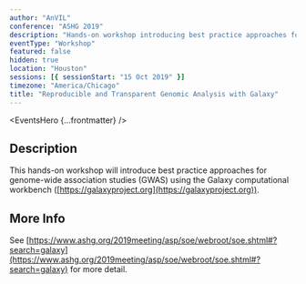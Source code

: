 ```yaml
---
author: "AnVIL"
conference: "ASHG 2019"
description: "Hands-on workshop introducing best practice approaches for genome-wide association studies (GWAS) using the Galaxy computational workbench."
eventType: "Workshop"
featured: false
hidden: true
location: "Houston"
sessions: [{ sessionStart: "15 Oct 2019" }]
timezone: "America/Chicago"
title: "Reproducible and Transparent Genomic Analysis with Galaxy"
---
```


<EventsHero {...frontmatter} />

## Description

This hands-on workshop will introduce best practice approaches for genome-wide association studies (GWAS) using the Galaxy computational workbench ([https://galaxyproject.org](https://galaxyproject.org)).

## More Info

See [https://www.ashg.org/2019meeting/asp/soe/webroot/soe.shtml#?search=galaxy](https://www.ashg.org/2019meeting/asp/soe/webroot/soe.shtml#?search=galaxy) for more detail.
